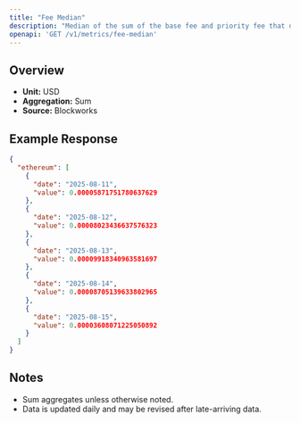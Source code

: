 ```yaml
---
title: "Fee Median"
description: "Median of the sum of the base fee and priority fee that day in native chain token"
openapi: 'GET /v1/metrics/fee-median'
---
```


## Overview

- **Unit:** USD
- **Aggregation:** Sum
- **Source:** Blockworks

## Example Response

```json
{
  "ethereum": [
    {
      "date": "2025-08-11",
      "value": 0.00005871751780637629
    },
    {
      "date": "2025-08-12",
      "value": 0.00008023436637576323
    },
    {
      "date": "2025-08-13",
      "value": 0.00009918340963581697
    },
    {
      "date": "2025-08-14",
      "value": 0.00008705139633802965
    },
    {
      "date": "2025-08-15",
      "value": 0.00003608071225050892
    }
  ]
}
```

## Notes
- Sum aggregates unless otherwise noted.
- Data is updated daily and may be revised after late-arriving data.
